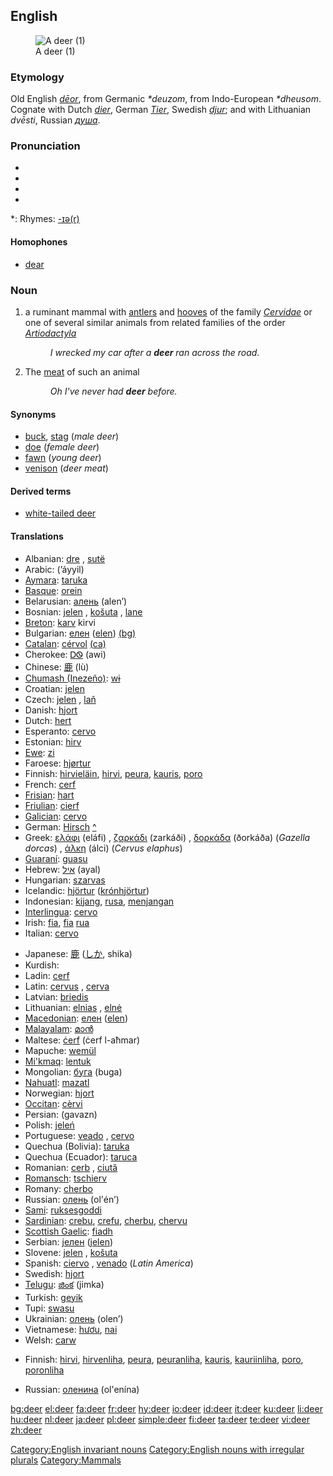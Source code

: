 {{wikipedia|dab=deer (disambiguation)|deer}}
==English==
[[Image:Deer_in_Glenfinnan.jpg|thumb|A deer (1)]]

===Etymology===
Old English ''[[deor|dēor]]'', from Germanic ''*deuzom'', from Indo-European ''*dheusom''.  Cognate with Dutch ''[[dier]]'', German ''[[Tier]]'', Swedish ''[[djur]]''; and with Lithuanian ''dvēsti'', Russian ''[[душа]]''.

===Pronunciation===
* {{AHD|dîr}}
* {{IPA|/dɪə(r)/}}
* {{SAMPA|/dI@(r)/}}
* {{audio|en-us-deer.ogg|Audio (US)}}

*: Rhymes: [[Rhymes:English:-ɪə(r)|-ɪə(r)]]

====Homophones====
* [[dear]]

===Noun===
{{en-noun|deer}}
{{wikipedia}}

# {{context|zoology}} a ruminant mammal with [[antler]]s and [[hoof|hooves]] of the family ''[[Cervidae]]'' or one of several similar animals from related families of the order ''[[Artiodactyla]]''
#: ''I wrecked my car after a '''deer''' ran across the road.''
# The [[meat]] of such an animal
#: ''Oh I've never had '''deer''' before.''

====Synonyms====
* [[buck]], [[stag]] (''male deer'')
* [[doe]] (''female deer'')
* [[fawn]] (''young deer'')
* [[venison]] (''deer meat'')

====Derived terms====
* [[white-tailed deer]]

====Translations====
{{trans-top|the animal}}
* Albanian: [[dre]] {{m}}, [[sutë]] {{f}}
* Arabic: {{ARchar|[[ايل|أيّل]]}} (’áyyil) {{m}}
* [[Aymara]]: [[taruka]]
* [[Basque]]: [[orein]]
* Belarusian: [[алень]] (alen’) {{m}}
* Bosnian: [[jelen]] {{m}}, [[košuta]] {{f}}, [[lane]] {{n}}
* [[Breton]]: [[karv]] {{f}} kirvi {{p}}
* Bulgarian: [[елен]] ([[elen]]) [[:bg:елен|(bg)]]
* [[Catalan]]: [[cérvol]] {{m}} [[:ca:cérvol|(ca)]]
* Cherokee: [[ᎠᏫ]] (awi)
* Chinese: [[鹿]] (lù)
* [[Chumash (Inezeño)]]: [[wɨ]]
* Croatian: [[jelen]] {{m}}
* Czech: [[jelen]] {{m}}, [[laň]] {{f}}
* Danish: [[hjort]]
* Dutch: [[hert]] {{n}}
* Esperanto: [[cervo]]
* Estonian: [[hirv]]
* [[Ewe]]: [[zi]] {{n}}
* Faroese: [[hjørtur]]
* Finnish: [[hirvieläin]], [[hirvi]], [[peura]], [[kauris]], [[poro]]
* French: [[cerf]] {{m}}
* [[Frisian]]: [[hart]]
* [[Friulian]]: [[cierf]]
* [[Galician]]: [[cervo]]
* German: [[Hirsch]] {{m}} [[:de:Hirsch|^]]
* Greek: [[ελάφι]] (eláfi) {{n}}, [[ζαρκάδι]] (zarkáði) {{n}}, [[δορκάδα]] (ðorkáða) (''Gazella dorcas'') {{f}}, [[άλκη]] (álci) (''Cervus elaphus'') {{f}}
* [[Guaraní]]: [[guasu]]
* Hebrew: [[איל]] (ayal) {{m}}
* Hungarian: [[szarvas]]
* Icelandic: [[hjörtur]] ([[krónhjörtur]])
* Indonesian: [[kijang]], [[rusa]], [[menjangan]]
* [[Interlingua]]: [[cervo]]
* Irish: [[fia]], [[fia]] [[rua]]
* Italian: [[cervo]] {{m}}
{{trans-mid}}
* Japanese: [[鹿]] ([[しか]], shika)
* Kurdish: {{KUchar|[[ئاسک]]}}
* Ladin: [[cerf]]
* Latin: [[cervus]] {{m}}, [[cerva]] {{f}}
* Latvian: [[briedis]]
* Lithuanian: [[elnias]] {{m}}, [[elnė]] {{f}}
* [[Macedonian]]: [[елен]] ([[elen]])
* [[Malayalam]]: [[മാൻ]]
* Maltese: [[ċerf]] (ċerf l-aħmar)
* Mapuche: [[wemül]]
* [[Mi'kmaq]]: [[lentuk]]
* Mongolian: [[буга]] (buga)
* [[Nahuatl]]: [[mazatl]]
* Norwegian: [[hjort]]
* [[Occitan]]: [[cèrvi]]
* Persian: {{FAchar|[[گوزن]]}} (gavazn)
* Polish: [[jeleń]] {{m}}
* Portuguese: [[veado]] {{m}}, [[cervo]] {{m}}
* Quechua (Bolivia): [[taruka]]
* Quechua (Ecuador): [[taruca]]
* Romanian: [[cerb]] {{m}}, [[ciută]] {{f}}
* [[Romansch]]: [[tschierv]]
* Romany: [[cherbo]] {{m}}
* Russian: [[олень]] (ol'én’) {{m}}
* [[Sami]]: [[ruksesgoddi]]
* [[Sardinian]]: [[crebu]], [[crefu]], [[cherbu]], [[chervu]]
* [[Scottish Gaelic]]: [[fiadh]]
* Serbian: [[jелен]] ([[jelen]]) {{m}}
* Slovene: [[jelen]] {{m}}, [[košuta]] {{f}}
* Spanish: [[ciervo]] {{m}}, [[venado]] {{m}} (''Latin America'')
* Swedish: [[hjort]]
* [[Telugu]]: [[జింక]] (jimka)
* Turkish: [[geyik]]
* Tupi: [[swasu]]
* Ukrainian: [[олень]] (olen’) {{m}}
* Vietnamese: [[hươu]], [[nai]]
* Welsh: [[carw]]
{{trans-bottom}}

{{trans-top|meat from the animal}}
* Finnish: [[hirvi]], [[hirvenliha]], [[peura]], [[peuranliha]], [[kauris]], [[kauriinliha]], [[poro]], [[poronliha]]
{{trans-mid}}
* Russian: [[оленина]] (ol'enína) {{m}}
{{trans-bottom}}

[[Category:English invariant nouns]]
[[Category:English nouns with irregular plurals]]
[[Category:Mammals]]

[[bg:deer]]
[[el:deer]]
[[fa:deer]]
[[fr:deer]]
[[hy:deer]]
[[io:deer]]
[[id:deer]]
[[it:deer]]
[[ku:deer]]
[[li:deer]]
[[hu:deer]]
[[nl:deer]]
[[ja:deer]]
[[pl:deer]]
[[simple:deer]]
[[fi:deer]]
[[ta:deer]]
[[te:deer]]
[[vi:deer]]
[[zh:deer]]